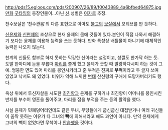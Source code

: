 http://pds15.egloos.com/pds/200907/26/89/f0043889_4a6bfbed64875.jpg
[[만화]] [[굿타임]]의 등장인물이...아닌 [[신]].성별은 [[여자]]로 추정.

천수보살은 '천수관음'의 다른 표현으로 아마도 [[불교]]의 [[보살]]에서 모티브를 딴 듯하다.

[[신윤제]]와 [[신현제]]의 조상으로 현재 윤제의 몸에 깃들어 있다.본인이 직접 나와서 해결하기 보다는 윤제를 이용해 능력을 쓰는 듯하다. 만화 특성상 배틀물이 아니기에 대체적인 능력은 나오지 않는다.

천계의 신들도 함부로 하지 못하는 막강한 신이라는 설정이고, 성깔도 한가닥 하는 듯. 도발 한마디에 눈을 부릅떠 [[마리]]를 쫄게 했고 윤제가 굿할 때 발광하다시피 하는 것이 그 예. 엉뚱한 면도 있어 마리를 봉인시키라고 준 부적은 진짜로 '''부적'''이라고 두 글자 쓰여 있었고 낙서도 돼 있었다. 비위가 약해 느끼한 [[변태]] 산신령의 구애에 도망가버리기도 했다.

옥상 위에서 투신자살을 시도한 [[최진향]]과 윤제를 구하거나 최진향이 어머니를 봉인시킨 반지를 부수어 영혼을 풀어주고, 마리를 잡을 부적을 주는 등의 활약을 했다.

사실 윤제가 민폐덩어리인데도 같은 무녀, 무당들에게 굽신굽신 대접받거나 여러 귀신들이 꼼짝 못하는 이유가 다 그녀의 '''빽'''에 의해서라고 해도 과언이 아니다. 만약 윤제에게 그녀의 빽이 없었다면 무척이나 [[안습]]했을 것이다.
